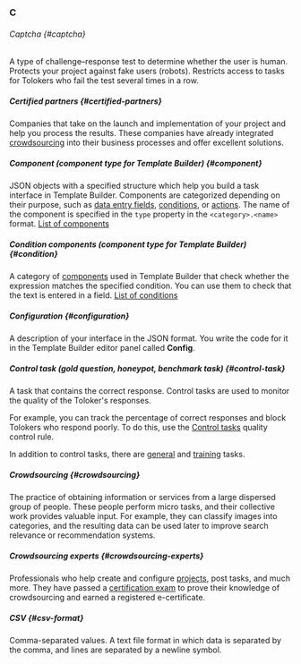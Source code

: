 ### C

###### Captcha {#captcha}

A type of challenge–response test to determine whether the user is human. Protects your project against fake users (robots). Restricts access to tasks for Tolokers who fail the test several times in a row.

##### Certified partners {#certified-partners}

Companies that take on the launch and implementation of your project and help you process the results. These companies have already integrated [crowdsourcing](#crowdsourcing) into their business processes and offer excellent solutions.

##### Component (component type for Template Builder) {#component}

JSON objects with a specified structure which help you build a task interface in Template Builder. Components are categorized depending on their purpose, such as [data entry fields](#data-entry-field), [conditions](#condition), or [actions](#action). The name of the component is specified in the `type` property in the `<category>.<name>` format. [List of components](/docs/template-builder/reference/)

##### Condition components (component type for Template Builder) {#condition}

A category of [components](#component) used in Template Builder that check whether the expression matches the specified condition. You can use them to check that the text is entered in a field. [List of conditions](/docs/template-builder/reference/conditions)

##### Configuration {#configuration}

A description of your interface in the JSON format. You write the code for it in the Template Builder editor panel called **Config**.

##### Control task (gold question, honeypot, benchmark task) {#control-task}

A task that contains the correct response. Control tasks are used to monitor the quality of the Toloker's responses.

For example, you can track the percentage of correct responses and block Tolokers who respond poorly. To do this, use the [Control tasks](/docs/guide/goldenset) quality control rule.

In addition to control tasks, there are [general](#general-task) and [training](#training-task) tasks.

##### Crowdsourcing {#crowdsourcing}

The practice of obtaining information or services from a large dispersed group of people. These people perform micro tasks, and their collective work provides valuable input. For example, they can classify images into categories, and the resulting data can be used later to improve search relevance or recommendation systems.

##### Crowdsourcing experts {#crowdsourcing-experts}

Professionals who help create and configure [projects](#project), post tasks, and much more. They have passed a [certification exam](https://toloka.ai/csa-certification/) to prove their knowledge of crowdsourcing and earned a registered e-certificate.

##### CSV {#csv-format}

Comma-separated values. A text file format in which data is separated by the comma, and lines are separated by a newline symbol.
